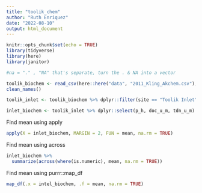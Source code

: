```yaml
---
title: "toolik_chem"
author: "Ruth Enriquez"
date: "2022-08-10"
output: html_document
---
```


```r
knitr::opts_chunk$set(echo = TRUE)
library(tidyverse)
library(here)
library(janitor)
```

```r
#na = "." , "NA" that's separate, turn the . & NA into a vector

toolik_biochem <- read_csv(here::here("data", "2011_Kling_Akchem.csv"), na = ".") %>%
clean_names()
```

```r
toolik_inlet <- toolik_biochem %>% dplyr::filter(site == "Toolik Inlet")
```

```r
inlet_biochem <- toolik_inlet %>% dplyr::select(p_h, doc_u_m, tdn_u_m)
```

Find mean using apply
```r
apply(X = inlet_biochem, MARGIN = 2, FUN = mean, na.rm = TRUE)
```

Find mean using across
```r
inlet_biochem %>%
  summarize(across(where(is.numeric), mean, na.rm = TRUE))
```


Find mean using purrr::map_df

```r
map_df(.x = intel_biochem, .f = mean, na.rm = TRUE)
```

